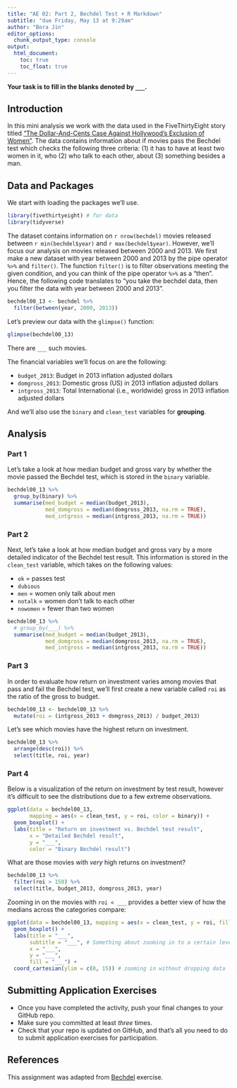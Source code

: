 ```yaml
---
title: "AE 02: Part 2, Bechdel Test + R Markdown"
subtitle: "due Friday, May 13 at 9:29am"
author: "Bora Jin"
editor_options:
  chunk_output_type: console
output: 
  html_document: 
    toc: true
    toc_float: true
---
```


**Your task is to fill in the blanks denoted by `___`.**

## Introduction

In this mini analysis we work with the data used in the FiveThirtyEight story titled ["The Dollar-And-Cents Case Against Hollywood's Exclusion of Women"](https://fivethirtyeight.com/features/the-dollar-and-cents-case-against-hollywoods-exclusion-of-women/). The data contains information about if movies pass the Bechdel test which checks the following three criteria: (1) it has to have at least two women in it, who (2) who talk to each other, about (3) something besides a man.

## Data and Packages 

We start with loading the packages we'll use.

```r
library(fivethirtyeight) # for data
library(tidyverse) 
```

The dataset contains information on `r nrow(bechdel)` movies released between `r min(bechdel$year)` and `r max(bechdel$year)`. However, we'll focus our analysis on movies released between 2000 and 2013. We first make a new dataset with year between 2000 and 2013 by the pipe operator `%>%` and `filter()`. The function `filter()` is to filter observations meeting the given condition, and you can think of the pipe operator `%>%` as a "then". Hence, the following code translates to "you take the bechdel data, then you filter the data with year between 2000 and 2013". 

```r
bechdel00_13 <- bechdel %>% 
  filter(between(year, 2000, 2013))
```

Let's preview our data with the `glimpse()` function:
```r
glimpse(bechdel00_13)
```
There are `___` such movies.

The financial variables we'll focus on are the following:

-   `budget_2013`: Budget in 2013 inflation adjusted dollars
-   `domgross_2013`: Domestic gross (US) in 2013 inflation adjusted dollars
-   `intgross_2013`: Total International (i.e., worldwide) gross in 2013 inflation adjusted dollars

And we'll also use the `binary` and `clean_test` variables for **grouping**.

## Analysis

### Part 1

Let's take a look at how median budget and gross vary by whether the movie passed the Bechdel test, which is stored in the `binary` variable.

```r
bechdel00_13 %>%
  group_by(binary) %>%
  summarise(med_budget = median(budget_2013),
            med_domgross = median(domgross_2013, na.rm = TRUE),
            med_intgross = median(intgross_2013, na.rm = TRUE))
```

### Part 2

Next, let's take a look at how median budget and gross vary by a more detailed indicator of the Bechdel test result.
This information is stored in the `clean_test` variable, which takes on the following values:

-   `ok` = passes test
-   `dubious`
-   `men` = women only talk about men
-   `notalk` = women don't talk to each other
-   `nowomen` = fewer than two women

```r
bechdel00_13 %>%
  # group_by(___) %>%
  summarise(med_budget = median(budget_2013),
            med_domgross = median(domgross_2013, na.rm = TRUE),
            med_intgross = median(intgross_2013, na.rm = TRUE))
```

### Part 3

In order to evaluate how return on investment varies among movies that pass and fail the Bechdel test, we'll first create a new variable called `roi` as the ratio of the gross to budget.

```r
bechdel00_13 <- bechdel00_13 %>%
  mutate(roi = (intgross_2013 + domgross_2013) / budget_2013)
```

Let's see which movies have the highest return on investment.

```r
bechdel00_13 %>%
  arrange(desc(roi)) %>% 
  select(title, roi, year)
```

### Part 4

Below is a visualization of the return on investment by test result, however it's difficult to see the distributions due to a few extreme observations.

```r
ggplot(data = bechdel00_13, 
       mapping = aes(x = clean_test, y = roi, color = binary)) +
  geom_boxplot() +
  labs(title = "Return on investment vs. Bechdel test result",
       x = "Detailed Bechdel result",
       y = "___",
       color = "Binary Bechdel result")
```

What are those movies with *very* high returns on investment?

```r
bechdel00_13 %>%
  filter(roi > 150) %>%
  select(title, budget_2013, domgross_2013, year)
```

Zooming in on the movies with `roi < ___` provides a better view of how the medians across the categories compare:

```r
ggplot(data = bechdel00_13, mapping = aes(x = clean_test, y = roi, fill = binary)) +
  geom_boxplot() +
  labs(title = "___",
       subtitle = "___", # Something about zooming in to a certain level
       x = "___",
       y = "___",
       fill = "___") + 
  coord_cartesian(ylim = c(0, 15)) # zooming in without dropping data 
```

## Submitting Application Exercises

- Once you have completed the activity, push your final changes to your GitHub repo. 
- Make sure you committed at least *three* times. 
- Check that your repo is updated on GitHub, and that’s all you need to do to submit application exercises for participation.

## References

This assignment was adapted from [Bechdel](https://github.com/rstudio-education/datascience-box/blob/main/course-materials/application-exercises/ae-02-bechdel-rmarkdown/bechdel.Rmd) exercise.

